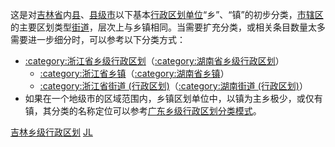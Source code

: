 {{catmore|乡级行政区划}}

{{hideh
|Head = <p align="center"><big>乡镇（街道）行政区划分类向导</big>
|FrameStyle   = border:solid 1px #0000ff;
|HeadStyle    = text-align:left; background:transparent;
|ContentStyle = background: #FFFF9B;
}}

这是对[[吉林省|吉林省]]内[[县|县]]、[[县级市|县级市]]以下基本[[行政区划|行政区划单位]]“乡”、“镇”的初步分类，[[市辖区|市辖区]]的主要区划类型[[街道_(行政区划)|街道]]，层次上与乡镇相同。当需要扩充分类，或相关条目数量太多需要进一步细分时，可以参考以下分类方式：

* [[:category:浙江省乡级行政区划|:category:浙江省乡级行政区划]]（[[:category:湖南省乡级行政区划|:category:湖南省乡级行政区划]]）
** [[:category:浙江省乡镇|:category:浙江省乡镇]]（[[:category:湖南省乡镇|:category:湖南省乡镇]]）
** [[:category:浙江省街道_(行政区划)|:category:浙江省街道 (行政区划)]]（[[:category:湖南街道_(行政区划)|:category:湖南街道 (行政区划)]]）
* 如果在一个地级市的区域范围内，乡镇区划单位中，以镇为主乡极少，或仅有镇，其分类的名称定位可以参考[[:category:广东乡级行政区划|广东乡级行政区划分类模式]]。
{{hidef}}

[[Category:吉林乡级行政区划|]]
[[Category:中国各省乡镇|JL]]